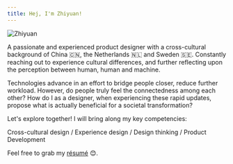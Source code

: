 ```yaml
---
title: Hej, I'm Zhiyuan!
---
```


<EmbedImage classes='avatar'>

![Zhiyuan](./about-zhiyuan-00.jpg)

</EmbedImage>

A passionate and experienced product designer with a cross-cultural background of China 🇨🇳, the Netherlands 🇳🇱 and Sweden 🇸🇪. Constantly reaching out to experience cultural differences, and further reflecting upon the perception between human, human and machine.

Technologies advance in an effort to bridge people closer, reduce further workload. However, do people truly feel the connectedness among each other? How do I as a designer, when experiencing these rapid updates, propose what is actually beneficial for a societal transformation?

Let's explore together! I will bring along my key competencies:

Cross-cultural design / Experience design / Design thinking / Product Development

Feel free to grab my [résumé](./resume-Zhiyuan_Zheng.pdf) 😊.
